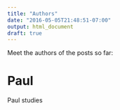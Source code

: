 ```yaml
---
title: "Authors"
date: "2016-05-05T21:48:51-07:00"
output: html_document
draft: true
---
```


Meet the authors of the posts so far: 

# Paul 

Paul studies 